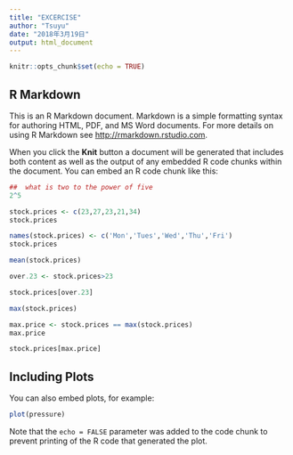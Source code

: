 ```yaml
---
title: "EXCERCISE"
author: "Tsuyu"
date: "2018年3月19日"
output: html_document
---
```


```r
knitr::opts_chunk$set(echo = TRUE)
```

## R Markdown

This is an R Markdown document. Markdown is a simple formatting syntax for authoring HTML, PDF, and MS Word documents. For more details on using R Markdown see <http://rmarkdown.rstudio.com>.

When you click the **Knit** button a document will be generated that includes both content as well as the output of any embedded R code chunks within the document. You can embed an R code chunk like this:

```r
##  what is two to the power of five
2^5

stock.prices <- c(23,27,23,21,34)
stock.prices

names(stock.prices) <- c('Mon','Tues','Wed','Thu','Fri')
stock.prices

mean(stock.prices)

over.23 <- stock.prices>23

stock.prices[over.23]

max(stock.prices)

max.price <- stock.prices == max(stock.prices)
max.price

stock.prices[max.price]


```

## Including Plots

You can also embed plots, for example:

```r
plot(pressure)
```

Note that the `echo = FALSE` parameter was added to the code chunk to prevent printing of the R code that generated the plot.
```r

```


